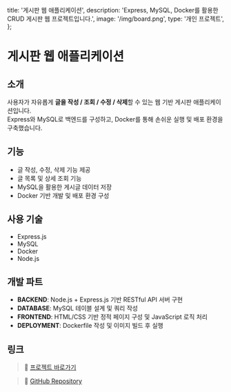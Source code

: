   title: '게시판 웹 애플리케이션',
  description: 'Express, MySQL, Docker를 활용한 CRUD 게시판 웹 프로젝트입니다.',
  image: '/img/board.png',
  type: '개인 프로젝트',
};


# 게시판 웹 애플리케이션

## 소개

사용자가 자유롭게 **글을 작성 / 조회 / 수정 / 삭제**할 수 있는 웹 기반 게시판 애플리케이션입니다.  
Express와 MySQL로 백엔드를 구성하고, Docker를 통해 손쉬운 실행 및 배포 환경을 구축했습니다.

## 기능

- 글 작성, 수정, 삭제 기능 제공
- 글 목록 및 상세 조회 기능
- MySQL을 활용한 게시글 데이터 저장
- Docker 기반 개발 및 배포 환경 구성

## 사용 기술

- Express.js
- MySQL
- Docker
- Node.js

## 개발 파트

- **BACKEND**: Node.js + Express.js 기반 RESTful API 서버 구현  
- **DATABASE**: MySQL 테이블 설계 및 쿼리 작성  
- **FRONTEND**: HTML/CSS 기반 정적 페이지 구성 및 JavaScript 로직 처리  
- **DEPLOYMENT**: Dockerfile 작성 및 이미지 빌드 후 실행


## 링크

> 🔗 [프로젝트 바로가기](http://3.91.222.159:3000/board.html)

> 🐙 [GitHub Repository](https://github.com/deadrabbit07/Board)
